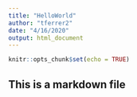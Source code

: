```yaml
---
title: "HelloWorld"
author: "tferrer2"
date: "4/16/2020"
output: html_document
---
```


```r
knitr::opts_chunk$set(echo = TRUE)
```

## This is a markdown file




